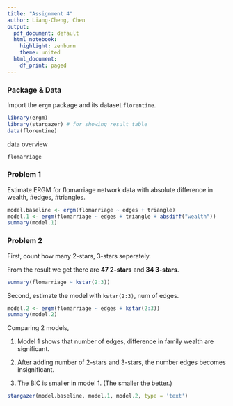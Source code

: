 ```yaml
---
title: "Assignment 4"
author: Liang-Cheng, Chen
output:
  pdf_document: default
  html_notebook:
    highlight: zenburn
    theme: united
  html_document:
    df_print: paged
---
```



### Package & Data

Import the `ergm` package and its dataset `florentine`.

```r
library(ergm)
library(stargazer) # for showing result table
data(florentine)
```

data overview

```r
flomarriage
```



### Problem 1

Estimate ERGM for flomarriage network data with absolute difference in wealth, #edges, #triangles.

```r
model.baseline <- ergm(flomarriage ~ edges + triangle)
model.1 <- ergm(flomarriage ~ edges + triangle + absdiff("wealth"))
summary(model.1)
```


### Problem 2

First, count how many 2-stars, 3-stars seperately.

From the result we get there are __47 2-stars__ and __34 3-stars__.

```r
summary(flomarriage ~ kstar(2:3))
```

Second, estimate the model with `kstar(2:3)`, num of edges.

```r
model.2 <- ergm(flomarriage ~ edges + kstar(2:3))
summary(model.2)
```

Comparing 2 models,

(1) Model 1 shows that number of edges, difference in family wealth are significant.
    
(2) After adding number of 2-stars and 3-stars, the number edges becomes insignificant.

(3) The BIC is smaller in model 1. (The smaller the better.)
    

```r
stargazer(model.baseline, model.1, model.2, type = 'text')
```





